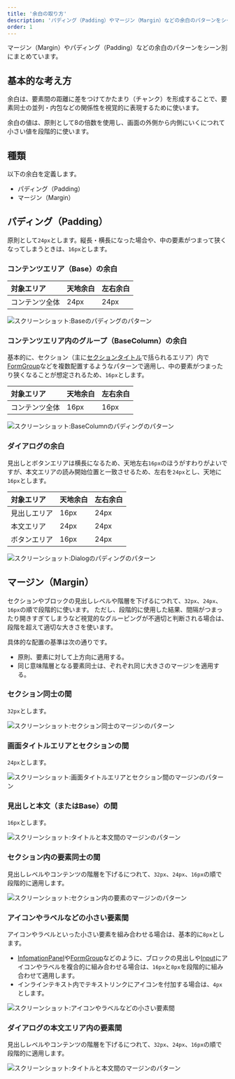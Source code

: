 ```yaml
---
title: '余白の取り方'
description: 'パディング（Padding）やマージン（Margin）などの余白のパターンをシーン別にまとめています。'
order: 1
---
```

マージン（Margin）やパディング（Padding）などの余白のパターンをシーン別にまとめています。

## 基本的な考え方
余白は、要素間の距離に差をつけてかたまり（チャンク）を形成することで、要素同士の並列・内包などの関係性を視覚的に表現するために使います。

余白の値は、原則として8の倍数を使用し、画面の外側から内側にいくにつれて小さい値を段階的に使います。


## 種類
以下の余白を定義します。

- パディング（Padding）
- マージン（Margin）


## パディング（Padding）
原則として`24px`とします。縦長・横長になった場合や、中の要素がつまって狭くなってしまうときは、`16px`とします。

### コンテンツエリア（Base）の余白

| 対象エリア | 天地余白 | 左右余白 |
| :------- | :------- | :------- |
| コンテンツ全体 | 24px | 24px |

![スクリーンショット:Baseのパディングのパターン](./images/spacing-layout-pattern/spacing-layout-pattern1.png)

### コンテンツエリア内のグループ（BaseColumn）の余白
基本的に、セクション（主に[セクションタイトル](/products/components/heading/#h3-1)で括られるエリア）内で[FormGroup](/products/components/form-group/)などを複数配置するようなパターンで適用し、中の要素がつまったり狭くなることが想定されるため、`16px`とします。

| 対象エリア | 天地余白 | 左右余白 |
| :------- | :------- | :------- |
| コンテンツ全体 | 16px | 16px |

![スクリーンショット:BaseColumnのパディングのパターン](./images/spacing-layout-pattern/spacing-layout-pattern2.png)

### ダイアログの余白
見出しとボタンエリアは横長になるため、天地左右`16px`のほうがすわりがよいですが、本文エリアの読み開始位置と一致させるため、左右を`24px`とし、天地に`16px`とします。

| 対象エリア | 天地余白 | 左右余白 |
| :------- | :------- | :------- |
| 見出しエリア | 16px | 24px |
| 本文エリア | 24px | 24px |
| ボタンエリア | 16px | 24px |

![スクリーンショット:Dialogのパディングのパターン](./images/spacing-layout-pattern/spacing-layout-pattern3.png)


## マージン（Margin）
セクションやブロックの見出しレベルや階層を下げるにつれて、`32px`、`24px`、`16px`の順で段階的に使います。
ただし、段階的に使用した結果、間隔がつまったり開きすぎてしまうなど視覚的なグルーピングが不適切と判断される場合は、段階を超えて適切な大きさを使います。

具体的な配置の基準は次の通りです。

- 原則、要素に対して上方向に適用する。
- 同じ意味階層となる要素同士は、ぞれぞれ同じ大きさのマージンを適用する。

### セクション同士の間
`32px`とします。

![スクリーンショット:セクション同士のマージンのパターン](./images/spacing-layout-pattern/spacing-layout-pattern4.png)

### 画面タイトルエリアとセクションの間
`24px`とします。

![スクリーンショット:画面タイトルエリアとセクション間のマージンのパターン](./images/spacing-layout-pattern/spacing-layout-pattern5.png)

### 見出しと本文（またはBase）の間
`16px`とします。

![スクリーンショット:タイトルと本文間のマージンのパターン](./images/spacing-layout-pattern/spacing-layout-pattern6.png)

### セクション内の要素同士の間
見出しレベルやコンテンツの階層を下げるにつれて、`32px`、`24px`、`16px`の順で段階的に適用します。

![スクリーンショット:セクション内の要素のマージンのパターン](./images/spacing-layout-pattern/spacing-layout-pattern7.png)

### アイコンやラベルなどの小さい要素間
アイコンやラベルといった小さい要素を組み合わせる場合は、基本的に`8px`とします。

- [InfomationPanel](/products/components/information-panel/)や[FormGroup](/products/components/form-group/)などのように、ブロックの見出しや[Input](/products/components/input/)にアイコンやラベルを複合的に組み合わせる場合は、`16px`と`8px`を段階的に組み合わせて適用します。
- インラインテキスト内でテキストリンクにアイコンを付加する場合は、`4px`とします。

![スクリーンショット:アイコンやラベルなどの小さい要素間](./images/spacing-layout-pattern/spacing-layout-pattern8.png)

### ダイアログの本文エリア内の要素間
見出しレベルやコンテンツの階層を下げるにつれて、`32px`、`24px`、`16px`の順で段階的に適用します。

![スクリーンショット:タイトルと本文間のマージンのパターン](./images/spacing-layout-pattern/spacing-layout-pattern9.png)
